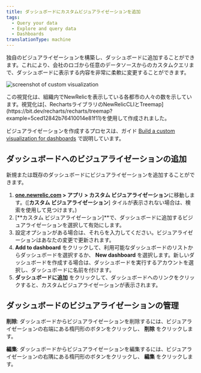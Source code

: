 ```yaml
---
title: ダッシュボードにカスタムビジュアライゼーションを追加
tags:
  - Query your data
  - Explore and query data
  - Dashboards
translationType: machine
---
```



独自のビジュアライゼーションを構築し、ダッシュボードに追加することができます。これにより、会社のロゴから任意のデータソースからのカスタムクエリまで、ダッシュボードに表示する内容を非常に柔軟に変更することができます。

<img
  title="Custom visualization"
  alt="screenshot of custom visualization"
  src={dashboardsCustomVisualizationsExample}
/>

<figcaption>
  この視覚化は、組織内でNewRelicを表示している各都市の人々の数を示しています。視覚化は[、RechartsライブラリのNewRelicCLIとTreemap](https://bit.dev/recharts/recharts/treemap?example=5ced12842b76410014e81f11)を使用して作成されました。
</figcaption>

ビジュアライゼーションを作成するプロセスは、ガイド [Build a custom visualization for dashboards](https://developer.newrelic.com/build-apps/build-visualization) で説明しています。

## ダッシュボードへのビジュアライゼーションの追加

新規または既存のダッシュボードにビジュアライゼーションを追加することができます。

1. **[one.newrelic.com](https://one.newrelic.com/all-capabilities) > アプリ > カスタム ビジュアライゼーション**に移動します。(\[**カスタム ビジュアライゼーション**] タイルが表示されない場合は、検索を使用して見つけます。)
2. \[**カスタム ビジュアライゼーション]**で、ダッシュボードに追加するビジュアライゼーションを選択して有効にします。
3. 設定オプションがある場合は、それらを入力してください。ビジュアライゼーションはあなたの変更で更新されます。
4. **Add to dashboard** をクリックして、利用可能なダッシュボードのリストからダッシュボードを選択するか、 **New dashboard** を選択します。新しいダッシュボードを作成する場合は、ダッシュボードを実行するアカウントを選択し、ダッシュボードに名前を付けます。
5. **ダッシュボードに追加** をクリックして、ダッシュボードへのリンクをクリックすると、カスタムビジュアライゼーションが表示されます。

## ダッシュボードのビジュアライゼーションの管理

**削除**: ダッシュボードからビジュアライゼーションを削除するには、ビジュアライゼーションの右端にある楕円形のボタンをクリックし、 **削除** をクリックします。

**編集**: ダッシュボードからビジュアライゼーションを編集するには、ビジュアライゼーションの右隅にある楕円形のボタンをクリックし、 **編集** をクリックします。